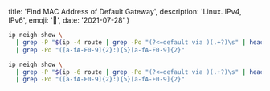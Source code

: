   title: 'Find MAC Address of Default Gateway',
  description: 'Linux. IPv4, IPv6',
  emoji: '🚪',
  date: '2021-07-28'
}

```bash IPv4
ip neigh show \
  | grep -P "$(ip -4 route | grep -Po "(?<=default via )(.+?)\s" | head -n 1)" \
  | grep -Po "([a-fA-F0-9]{2}:){5}[a-fA-F0-9]{2}"
```

```bash IPv6
ip neigh show \
  | grep -P "$(ip -6 route | grep -Po "(?<=default via )(.+?)\s" | head -n 1)" \
  | grep -Po "([a-fA-F0-9]{2}:){5}[a-fA-F0-9]{2}"
```
